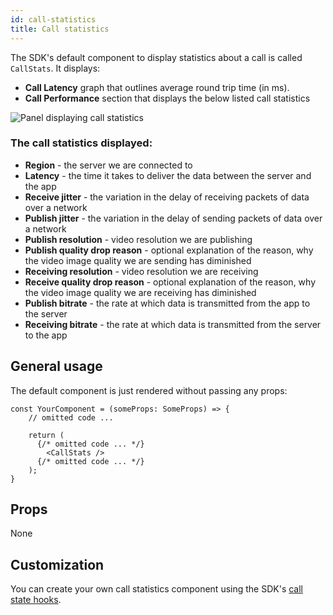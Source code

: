 ```yaml
---
id: call-statistics
title: Call statistics
---
```



The SDK's default component to display statistics about a call is called `CallStats`. It displays:

- **Call Latency** graph that outlines average round trip time (in ms).
- **Call Performance** section that displays the below listed call statistics

<img src={CallStats} alt="Panel displaying call statistics" width={300} />

### The call statistics displayed:

- **Region** - the server we are connected to
- **Latency** - the time it takes to deliver the data between the server and the app
- **Receive jitter** - the variation in the delay of receiving packets of data over a network
- **Publish jitter** - the variation in the delay of sending packets of data over a network
- **Publish resolution** - video resolution we are publishing
- **Publish quality drop reason** - optional explanation of the reason, why the video image quality we are sending has diminished
- **Receiving resolution** - video resolution we are receiving
- **Receive quality drop reason** - optional explanation of the reason, why the video image quality we are receiving has diminished
- **Publish bitrate** - the rate at which data is transmitted from the app to the server
- **Receiving bitrate** - the rate at which data is transmitted from the server to the app

## General usage

The default component is just rendered without passing any props:

```tsx
const YourComponent = (someProps: SomeProps) => {
    // omitted code ...

    return (
      {/* omitted code ... */}
        <CallStats />
      {/* omitted code ... */}
    );
}
```

## Props

None

## Customization

You can create your own call statistics component using the SDK's [call state hooks](../../../guides/call-and-participant-state/#call-state).
